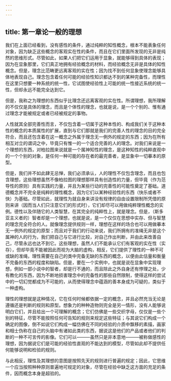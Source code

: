 ```yaml
---
---
---
```

title: 第一章论一般的理想
---





我们在上面已经看到，没有感性的条件，通过纯粹的知性概念，根本不能表象任何对象，因为缺乏这些概念的客观实在性的条件，而且在它们里面所发现的无非是纯然的思维形式。尽管如此，如果人们把它们运用于显象，就能够得到具体的表现；因为在显象那里，它们真正地拥有经验概念的材料，而经验概念无非是具体的知性概念。但是，理念比范畴更远离客观的实在性；因为找不到任何显象使理念能够具体地表现自己。理念包含着任何可能的经验性知识都达不到的某种完备性，而理性在这里只想要一种系统的统一性，它试图使经验性上可能的统一性接近系统的统一性，但却永远不能完全达到它。

但是，我称之为理想的东西似乎比理念还远离客观的实在性。所谓理想，我所理解的不仅仅是具体的理念，而且是个体性的理念，也就是说，是一个个别的、惟有通过理念才能被规定或者已经被规定的事物。

人性就其全部完善性而言，不仅包含着一切属于这种本性的、构成我们关于这种本性的概念的本质属性的扩展，直到与它们那就是我们的完善人性的理念的目的完全符合，而且还包含着在这一概念之外属于理念无一例外的规定的东西；因为在所有相互对立的谓词之中，毕竟只有惟一的一个适合完善的人的理念。对我们来说是一个理想的东西，对柏拉图来说就是一个属神知性的理念，是这种知性的纯粹直观中的一个个别的对象，是任何一种可能的存在者的最完善者，是显象中一切摹本的原型。

但是，我们并不如此肆无忌惮，我们必须承认，人的理性不仅包含理念，而且也包含理想，这些理想虽然不像柏拉图的理想那样具有创造性的力量，但毕竟（作为范导性的原则）具有实践的力量，并且为某些行动的完善性的可能性奠定了基础。道德概念并不完全是纯粹的理性概念，因为它们以某种经验性的东西（快乐或者不快）为基础。尽管如此，就理性为就自身来讲没有规律的自由设置限制所凭借的原则来讲（因而当人们只注意它们的形式时），它们却尽可以用做纯粹理性概念的实例。德性以及伴随它的人类智慧，在其完全的纯粹性上，就是理念。但是，（斯多亚主义者的）智者却是一个理想，也就是说，是一个仅仅在思想中实存、但与智慧的理念完全符合的人。就像理念提供规则一样，理想在这样的场合也可以用做摹本无一例外的规定的原型；而且对于我们的行动来说，我们所拥有的准绳无非是这个属神的人的行为，我们把自己与它进行比较，对自己作出判断，并由此来改善自己，尽管永远也达不到它。这些理想，虽然人们不能承认它们有客观的实在性（实存），但却毕竟不能被因此而视为大脑的虚构，相反，它们提供了理性的一种不可或缺的准绳，理性需要在自己的类中完备无缺的东西的概念，以便由此估量和衡量不完备的东西的程度和缺陷。但是，要在一个实例中，也就是说在显象中实现理想，例如一部小说中的智者，却是行不通的，而且除此之外自身还有悖理之处，少有教化的东西，因为不断地损害理念中的完备性的那些自然限制，使得这样的尝试中的一切幻觉都成为不可能的，从而使得理念中蕴涵的善本身成为可疑的，类似于一种虚构。

理性的理想就是这种情况，它在任何时候都依据一定的概念，并且必然充当无论是遵循还是判断的规则和原型。想象力的种种造物则完全是另一情形，没有人能够说明白它们，并且给出一个可理解的概念；它们仿佛是一些交织字母，仅仅是一些个别的特征，尽管不能按照任何可告知的规则来规定这些特征；与其说它们构成一个确定的图像，倒不如说它们构成一幅仿佛在不同的经验的介质中飘移的素描，画家和相士伪称在自己的头脑中有诸如此类的东西，据说这是他们的产品或者他们的判断的一种不可言传的影像。它们可以———虽然只是非本意地———被称做感性的理想，因为据说它们是可能的经验性直观的不能达到的模型，尽管如此却不提供任何能够说明和检验的规则。

与此相反，理性及其理想的意图是按照先天的规则进行普遍的规定；因此，它思维一个应当按照种种原则普遍地可规定的对象，尽管在经验中缺乏这方面的充足的条件，因而概念本身是超验的。